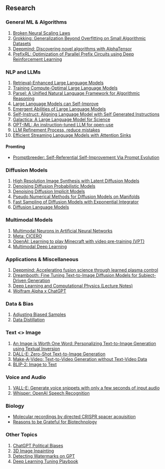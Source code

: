 ## Research

### General ML & Algorithms
1. [Broken Neural Scaling Laws](https://arxiv.org/pdf/2210.14891.pdf)
2. [Grokking: Generalization Beyond Overfitting on Small Algorithmic Datasets](https://arxiv.org/pdf/2201.02177.pdf)
3. [Deepmind: Discovering novel algorithms with AlphaTensor](https://www.nature.com/articles/s41586-022-05172-4)
4. [PrefixRL: Optimization of Parallel Prefix Circuits using Deep Reinforcement Learning](https://arxiv.org/abs/2205.07000)

### NLP and LLMs
1. [Retrieval-Enhanced Large Language Models](https://arxiv.org/abs/2301.00303)
2. [Training Compute-Optimal Large Language Models](https://arxiv.org/abs/2203.15556)
3. [Parsel: A Unified Natural Language Framework for Algorithmic Reasoning](https://arxiv.org/abs/2212.10561)
4. [Large Language Models can Self-Improve](https://arxiv.org/abs/2210.11610)
5. [Emergent Abilities of Large Language Models](https://arxiv.org/pdf/2206.07682.pdf)
6. [Self-Instruct: Aligning Language Model with Self Generated Instructions](https://arxiv.org/pdf/2212.10560.pdf)
7. [Galactica: A Large Language Model for Science](https://galactica.org/static/paper.pdf)
8. [OPT-IML: An instruction-tuned LLM for open-use](https://t.co/ZFaP4PXTVv)
9. [LLM Refinement Process, reduce mistakes](https://twitter.com/cwolferesearch/status/1613643034717028352)
10. [Efficient Streaming Language Models with Attention Sinks](https://arxiv.org/abs/2309.17453)

#### **Promting**
- [Promptbreeder: Self-Referential Self-Improvement Via Prompt Evolution](https://arxiv.org/abs/2309.16797)


### Diffusion Models
1. [High Resolution Image Synthesis with Latent Diffusion Models](https://arxiv.org/abs/2112.10752)
2. [Denoising Diffusion Probabilistic Models](https://arxiv.org/abs/2006.11239)
3. [Denoising Diffusion Implicit Models](https://arxiv.org/abs/2010.02502)
4. [Pseudo Numerical Methods for Diffusion Models on Manifolds](https://arxiv.org/abs/2202.09778)
5. [Fast Sampling of Diffusion Models with Exponential Integrator](https://arxiv.org/abs/2204.13902)
6. [Diffusion Language Models](https://benanne.github.io/2023/01/09/diffusion-language.html)

### Multimodal Models
1. [Multimodal Neurons in Artificial Neural Networks](https://distill.pub/2021/multimodal-neurons/)
2. [Meta: CICERO](https://ai.facebook.com/research/cicero/)
3. [OpenAI: Learning to play Minecraft with video pre-training (VPT)](https://openai.com/blog/vpt/)
4. [Multimodal Deep Learning](https://t.co/zVnIcSwMIW)

### Applications & Miscellaneous
1. [Deepmind: Accelerating fusion science through learned plasma control](https://www.deepmind.com/blog/accelerating-fusion-science-through-learned-plasma-control)
2. [Dreambooth: Fine Tuning Text-to-Image Diffusion Models for Subject-Driven Generation](https://arxiv.org/abs/2208.12242)
3. [Deep Learning and Computational Physics (Lecture Notes)](https://arxiv.org/abs/2301.00942v1)
4. [Wolfram Alpha x ChatGPT](https://writings.stephenwolfram.com/2023/01/wolframalpha-as-the-way-to-bring-computational-knowledge-superpowers-to-chatgpt/)

### Data & Bias
1. [Adjusting Biased Samples](https://t.co/yVKBfdjAZa)
2. [Data Distillation](https://t.co/qZBhgSofuX)

### Text <> Image
1. [An Image is Worth One Word: Personalizing Text-to-Image Generation using Textual Inversion](https://arxiv.org/abs/2208.01618)
2. [DALL-E: Zero-Shot Text-to-Image Generation](https://arxiv.org/abs/2102.12092)
3. [Make-A-Video: Text-to-Video Generation without Text-Video Data](https://arxiv.org/abs/2209.14792)
4. [BLIP-2: Image to Text](https://github.com/salesforce/LAVIS/tree/main/projects/blip2)

### Voice and Audio
1. [VALL-E: Generate voice snippets with only a few seconds of input audio](https://arxiv.org/abs/2301.02111)
2. [Whisper: OpenAI Speech Recognition](https://arxiv.org/abs/2212.04356)

### Biology

- [Molecular recordings by directed CRISPR spacer acquisition](https://www.science.org/doi/10.1126/science.aaf1175)
- [Reasons to be Grateful for Biotechnology](https://www.readcodon.com/p/biotech-grateful)

### Other Topics
1. [ChatGPT Political Biases](https://davidrozado.substack.com/p/political-bias-chatgpt)
2. [3D Image Inpainting](https://colab.research.google.com/github/mrm8488/shared_colab_notebooks/blob/master/3D_Photo_Inpainting_multiple_download.ipynb#scrollTo=5o-EIMeaghU0)
3. [Detecting Watermarks on GPT](https://twitter.com/tomgoldsteincs/status/1618287665006403585?s=20&t=M3iFtvAjzAXtua_e1l-WzQ)
4. [Deep Learning Tuning Playbook](https://github.com/google-research/tuning_playbook)




